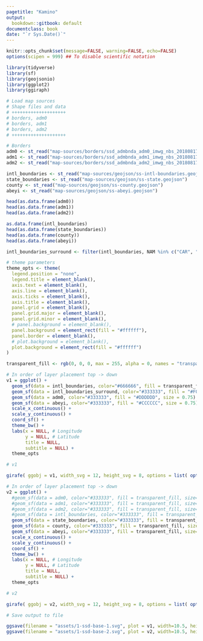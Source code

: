 ```yaml
---
pagetitle: "Kamino"
output:
  bookdown::gitbook: default
documentclass: book
date: "`r Sys.Date()`"
---
```


```r

knitr::opts_chunk$set(message=FALSE, warning=FALSE, echo=FALSE)
options(scipen = 999) ## To disable scientific notation

library(tidyverse)
library(sf)
library(geojsonio)
library(ggplot2)
library(ggiraph)

```



```r

# Load map sources
# Shape files and data
# ++++++++++++++++++++
# borders, adm0
# borders, adm1
# borders, adm2
# ++++++++++++++++++++

# Borders
adm0 <- st_read("map-sources/borders/ssd_admbnda_adm0_imwg_nbs_20180817/ssd_admbnda_adm0_imwg_nbs_20180817.shp")
adm1 <- st_read("map-sources/borders/ssd_admbnda_adm1_imwg_nbs_20180817/ssd_admbnda_adm1_imwg_nbs_20180817.shp")
adm2 <- st_read("map-sources/borders/ssd_admbnda_adm2_imwg_nbs_20180817/ssd_admbnda_adm2_imwg_nbs_20180817.shp")

intl_boundaries <- st_read("map-sources/geojson/ss-intl-boundaries.geojson")
state_boundaries <- st_read("map-sources/geojson/ss-state.geojson")
county <- st_read("map-sources/geojson/ss-county.geojson")
abeyi <- st_read("map-sources/geojson/ss-abeyi.geojson")

head(as.data.frame(adm0))
head(as.data.frame(adm1))
head(as.data.frame(adm2))

as.data.frame(intl_boundaries)
head(as.data.frame(state_boundaries))
head(as.data.frame(county))
head(as.data.frame(abeyi))

```


```r

intl_boundaries_surround <- filter(intl_boundaries, NAM %in% c("CAR", "CHAD", "DRC", "ETHIOPIA", "KENYA", "UGANDA", "SUDAN"))

# theme parameters
theme_opts <- theme(
  legend.position = "none",
  legend.title = element_blank(),
  axis.text = element_blank(),
  axis.line = element_blank(),
  axis.ticks = element_blank(),
  axis.title = element_blank(),
  panel.grid = element_blank(),
  panel.grid.major = element_blank(),
  panel.grid.minor = element_blank(),
  # panel.background = element_blank(),
  panel.background = element_rect(fill = "#ffffff"),
  panel.border = element_blank(),
  # plot.background = element_blank(),
  plot.background = element_rect(fill = "#ffffff")
)

transparent_fill <- rgb(0, 0, 0, max = 255, alpha = 0, names = "transparent")

# In order of layer placement top -> down
v1 = ggplot() +
  geom_sf(data = intl_boundaries, color="#666666", fill = transparent_fill, size = 0.5) +
  geom_sf(data = intl_boundaries_surround, color="#333333", fill = "#F0F0F0", size = 0.5) +
  geom_sf(data = adm0, color="#333333", fill = "#DDDDDD", size = 0.75) +
  geom_sf(data = abeyi, color="#333333", fill = "#CCCCCC", size = 0.75) +
  scale_x_continuous() +
  scale_y_continuous() +
  coord_sf() +
  theme_bw() +
  labs(x = NULL, # Longitude
       y = NULL, # Latitude
       title = NULL, 
       subtitle = NULL) +
  theme_opts

# v1

girafe( ggobj = v1, width_svg = 12, height_svg = 8, options = list( opts_sizing(rescale = TRUE, width = 0.9) ))

```



```r

# In order of layer placement top -> down
v2 = ggplot() +
  #geom_sf(data = adm0, color="#333333", fill = transparent_fill, size=2.0) +
  #geom_sf(data = adm1, color="#333333", fill = transparent_fill, size=1.0) +
  #geom_sf(data = adm2, color="#333333", fill = transparent_fill, size=0.5) +
  #geom_sf(data = intl_boundaries, color="#333333", fill = transparent_fill, size=2.0) +
  geom_sf(data = state_boundaries, color="#333333", fill = transparent_fill, size=1.0) +
  geom_sf(data = county, color="#333333", fill = transparent_fill, size=0.5) +
  geom_sf(data = abeyi, color="#333333", fill = transparent_fill, size=0.5, linetype = "dashed") +
  scale_x_continuous() +
  scale_y_continuous() +
  coord_sf() +
  theme_bw() +
  labs(x = NULL, # Longitude
       y = NULL, # Latitude
       title = NULL, 
       subtitle = NULL) +
  theme_opts

# v2

girafe( ggobj = v2, width_svg = 12, height_svg = 8, options = list( opts_sizing(rescale = TRUE, width = 0.9) ))

```



```r

# Save output to file

ggsave(filename = "assets/1-ssd-base-1.svg", plot = v1, width=10.5, height=8)
ggsave(filename = "assets/1-ssd-base-2.svg", plot = v2, width=10.5, height=8)

```


